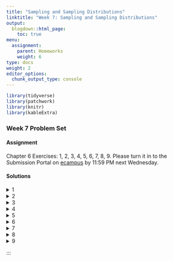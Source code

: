 ```yaml
---
title: "Sampling and Sampling Distributions"
linktitle: "Week 7: Sampling and Sampling Distributions"
output:
  blogdown::html_page:
    toc: true
menu:
  assignment:
    parent: Homeworks
    weight: 6
type: docs
weight: 2
editor_options: 
  chunk_output_type: console
---
```

<style>
span.boxed {
  border: 0px solid #FFFFFF;
  padding: 5px;
  color: #FFFFFF;
  background-color: #005b96;
  display: inline;
} 

table {
   margin-left: auto;
   margin-right: auto;
}

table thead th { border-bottom: 1px solid #ddd; 
}

th, td { padding: 5px; 
}

tr:nth-child(even) { background: #ffffff; 
}

li {
    margin-left: 1.5em;
}

</style>


```r
library(tidyverse)
library(patchwork)
library(knitr)
library(kableExtra)
```

### Week 7 Problem Set

#### Assignment
Chapter 6 Exercises: 1, 2, 3, 4, 5, 6, 7, 8, 9. Please turn it in to the Submission Portal on [ecampus](https://ecampus.wvu.edu/){target="_blank"} by 11:59 PM next Wednesday.<br>

#### Solutions

<details><summary>1</summary>
<p>

a. Although there are problems with the collection of data from all Americans, the census is assumed to be complete, so the mean age would be a <span class="boxed">parameter</span>.
    
b. A <span class="boxed">statistic</span> because it is estimated from a sample.
  
c. A <span class="boxed">parameter</span> because the school would have information on all its students.
  
d. A <span class="boxed">statistic</span> because it is estimated from a sample.
  
e. A <span class="boxed">parameter</span> because the school has information on all employees.

</p>
</details>

<details><summary>2</summary>
<p>

a. First, the population is not clearly defined. Are the population subscribers to the newspaper? Readers of the newspaper? Or some other set of people? Even given this uncertainty, the letters to the editor would only be a random sample of a population if, clearly, they came randomly from that population. But there is no reason to assume this to be the case. People with stronger opinions, who can write reasonably well, and who have the time to write are more likely to write the editor. Since these characteristics are not distributed randomly throughout the adult population, it is improbable that the letters are a random sample.

b. The mayor might consider forming a coalition to randomly sample landline and cell phone numbers of city residents.

</p>
</details>

<details><summary>3</summary>
<p>

a. Assuming that the population is defined as all persons shopping at that shopping mall that day of the week, she is selecting a systematic random sample. A more precise definition might limit it to all persons passing by the department store at the mall that day.

b. This is a stratified sample because voters were first grouped by county, and unless the counties have the same number of voters, it is a disproportionate stratified sample because the same number is chosen from each county. We can assume that it was a probability sample, but we are not told exactly how the 50 voters were chosen from the lists. However, assuming that the population is defined as all Americans, this sort of sampling technique would qualify as nonprobability sampling.

c. This is neither a simple random sample nor a systematic random sample. It might be thought of as a sample stratified on last name, but even then, choosing the first 20 names is not a random selection process.

d. This is not a probability sample. Instead, it is a purposive sample chosen to represent a cross section of the population in New York City.

</p>
</details>

<details><summary>4</summary>
<p>

a. There are 120 students where 57 are juniors who represent $57\div120 = 47.5$, or 47.5% of the class. This implies the probability of choosing a junior is <span class="boxed">$0.475$</span>.

b. The probability that the student will be a freshman is $7\div120 =$ <span class="boxed">$0.058$</span>.

c. The proportion of seniors in the class is $34/120 = 0.283$. The proportion of sophomores is $22\div120 = 0.183$. Then the number of students to be chosen at each class level is:
<div align="center">
<div style="width: 50%; margin:0 left;text-align: left;">
```r
level <- tibble(
  
  class = c("Freshman", 
            "Sophomore", 
            "Junior", 
            "Senior"),
  
  calculation = c("0.058(30)", 
                  "0.183(30)",
                  "0.475(30)",
                  "0.283(30)"),
  
  result = c("1.74", 
             "5.49", 
             "14.25", 
             "8.49")
  
) 

level %>%
  kable(align = 'lcc',
        booktabs = TRUE, 
        linesep = "",
        col.names = c("Class Level", "Calculation", "Result")) %>%
  kable_styling(full_width = FALSE) 
```
</div>
</div>
or about <span class="boxed">2 freshman</span>, <span class="boxed">5 sophomores</span>, <span class="boxed">14 juniors</span>, and <span class="boxed">8 seniors</span>.

d. For a disproportionate sample we choose the same number of students from each class level. For example, we could have <span class="boxed">5 freshman</span>, <span class="boxed">5 sophomores</span>, <span class="boxed">5 juniors</span>, and <span class="boxed">5 seniors</span>.

</p>
</details>

<details><summary>5</summary>
<p>
<div style="padding-left: 30px;">
The relationship between the standard error and the standard deviation is $\sigma_{\overline{Y}} =\frac{\sigma}{\sqrt{N}}$. Since $\sigma$ is divided by $\sqrt{N}$, $\sigma_{\overline{Y}} =\frac{\sigma}{\sqrt{N}}$ must always be smaller than $\sigma$ barring the trivial case where $N = 1$. Theoretically, the dispersion of the mean must be less than the dispersion of the raw scores. This implies that <span class="boxed">the standard error of the mean is less than the standard deviation</span>.
</div>
</p>
</details>

<details><summary>6</summary>
<p>

<div style="padding-left: 30px;">
First note that the standard error of the mean is proportional to $\frac{1}{\sqrt{N}}$.
</div>

a. The standard error of the mean is<br><br> 
$\sigma_{\overline{Y}} =\frac{\sigma}{\sqrt{100}}=\frac{\sigma}{10}$ for a sample size of 100<br><br>
$\sigma_{\overline{Y}} =\frac{\sigma}{\sqrt{1600}}=\frac{\sigma}{40}$ for a sample size of 16000<br><br>
We compare the two by $\frac{40}{10} =4$. So $\sigma_{\overline{Y}} =\frac{\sigma}{\sqrt{N}}$ <span class="boxed">is smaller by a factor of 4</span> when the sample size increases from 100 to 1600.

b. The standard error of the mean is<br><br> 
$\sigma_{\overline{Y}} =\frac{\sigma}{\sqrt{300}}\approx\frac{\sigma}{17.32}$ for a sample size of 300<br><br>
$\sigma_{\overline{Y}} =\frac{\sigma}{\sqrt{150}}\approx\frac{\sigma}{12.25}$ for a sample size of 150<br><br>
We compare the two by $\frac{17.32}{12.25} \approx 1.41$. So $\sigma_{\overline{Y}} =\frac{\sigma}{\sqrt{N}}$ <span class="boxed">is greater by a factor of 1.41</span> when the sample size decreases from 300 to 150.

c. For simplicity, assume an initial sample size of 100. We then have
$\sigma_{\overline{Y}} =\frac{\sigma}{\sqrt{100}}=\frac{\sigma}{10}$ for a sample size of 10 0<br><br>
$\sigma_{\overline{Y}} =\frac{\sigma}{\sqrt{4\cdot100}}=\frac{\sigma}{20}$ for a sample size of 4000<br><br>
We compare the two by $\frac{20}{10} = 2$. So $\sigma_{\overline{Y}} =\frac{\sigma}{\sqrt{N}}$ <span class="boxed">decreases by a factor of 2</span>.

</p>
</details>


<details><summary>7</summary>
<p>

a. Facebook ® polls are most definitely not probability samples. While many reasons exists, the two noted below are likely the most important: 
    - the *population* from which data are gathered is limited to the *friends* on one’s Facebook ® profile--and such is certainly not a representative sample from the larger population.
    - due to Facebook ® algorithms, we can’t be sure that every Facebook ® friend would have the same opportunity to see, and thus participate, in the poll.
    
b.	The population is our Facebook ® friends who come across the poll.

</p>
</details>

<details><summary>8</summary>

<div style="padding-left: 30px;">
First we convert these to a vector and take the sum
```r
military <- c(229634, 64564, 376034, 89826, 26384, 41441, 177336, 68440, 8579)
    
total_mil <- sum(military)
    ```
</div>

a. The mean number of active military personnel per region in 2009 was 
    ```r
    mu_mil = mean(military)

    mu_mil
    ```
  or about <span class="boxed">120249</span>. The standard deviation is
    ```r
    sd_pop=function(x){sd(x)*sqrt((length(x)-1)/length(x))}
    
    sigma_mil = sd_pop(military)
    
    sigma_mil
    ```
or about <span class="boxed">112966</span>.

b. We can use the `sample` command to get our 10 sample means of size 3. We can use the `replcate` and `rnorm` commands in R to do this 
    ```r
    # replicate(size #, rnorm(#of sample means, mu, sigma))
    
    samples <- replicate(3,rnorm(10, mu_mil,sigma_mil))
    
    samples
    ```
c. The mean of these 10 sets of means is 
    ```r
    mean(samples)
    ```
or about <span class="boxed">105428</span>. We notice that the population mean and the mean of the sampling distribution are somewhat close, a feature that we should come to expect given the fact that $\mu_Y = \mu_{\overline{Y}}$.

d. The standard deviation of these 10 sets of means is
    ```r
    sd(samples)
    ```
or about <span class="boxed">122991</span>.

e. The population distribution is positively skewed and not close to normal. Since a very small sample size is used in this problem, the histogram for the samples of size 3 does not look normal. The distributions appear unimodal. The fact that the sample distribution of the means tends toward normality because of the Central Limit Theorem would become even more apparent if we took samples of size 5 or 6. To show this, look at the plots below

    ```r
    # Convert into tibbles
    sample_means <- samples %>% 
      as_tibble() %>%
      rowwise() %>% 
      mutate(sample_mus = mean(c(V1, V2, V2))) %>%
      select(sample_mus)
    
    military_tib <- military %>%
                      as_tibble() %>%
                      rename(pop = value)
    
    # Plot the distributions
    p1 <- ggplot(military_tib, aes(x = pop)) + 
      geom_histogram(aes(y =..density..,
                         fill =..count..),
                         binwidth = 100000,
                         color="#333333",
                         show.legend = FALSE) +
      scale_fill_gradient(low = "#ff6347",
                          high = "#4682b4",
                          breaks = seq(0, 400000, 
                                       by = 100000)) + 
      scale_x_continuous(labels = function(x) format(x, scientific = FALSE)) +
      scale_y_continuous(labels = function(x) format(x*1000000, scientific = FALSE)) +
      stat_function(fun=dnorm,
                    color="#66b2b2",
                    size = 1.5,
                    args=list(mean=mean(military), 
                              sd=sd_pop(military))) +
      theme_minimal() +
      xlab("Population") +
      ylab("Count") + 
      theme(plot.margin = margin(t = 0, r = 1, b = 0, l = 0, "cm"))
    
    
    p2 <- ggplot(military_tib, aes(x = pop)) + 
      geom_histogram(aes(y =..density..,
                         fill =..count..),
                     binwidth = 100000,
                     color="#333333",
                     show.legend = FALSE) +
      scale_fill_gradient(low = "#ff6347",
                          high = "#4682b4",
                          breaks = seq(0, 400000, 
                                       by = 100000)) + 
      scale_x_continuous(labels = function(x) format(x, scientific = FALSE)) +
      scale_y_continuous(labels = function(x) format(x*1000000, scientific = FALSE)) +
      stat_function(fun=dnorm,
                    color="#66b2b2",
                    size = 1.5,
                    args=list(mean=mean(military), 
                              sd=sd_pop(military))) +
      theme_minimal() +
      xlab("Population") +
      ylab("Count") + 
      theme(plot.margin = margin(t = 0, r = 1, b = 0, l = 0, "cm"))
    
    
    p2 <- ggplot(sample_means, aes(x = sample_mus)) + 
      geom_histogram(aes(y =..density..,
                         fill =..count..),
                     binwidth = 50000,
                     color="#333333",
                     show.legend = FALSE) +
      scale_fill_gradient(low = "#ff6347",
                          high = "#4682b4",
                          breaks = seq(0, 250000, 
                                       by = 50000)) + 
      scale_x_continuous(labels = function(x) format(x, scientific = FALSE)) +
      scale_y_continuous(labels = function(x) format(x*1000000, scientific = FALSE)) +
      stat_function(fun=dnorm,
                    color="#66b2b2",
                    size = 1.5,
                    args=list(mean=mean(sample_means$sample_mus), 
                              sd=sd(sample_means$sample_mus))) +
      theme_minimal() +
      xlab("Sample") +
      ylab("Count") + 
      theme(plot.margin = margin(t = 0, r = 0, b = 0, l = 1, "cm"))
    
    # This uses the patchwork package
    p1 + p2
    
    ```
</p>
</details>

<details><summary>9</summary>
<p>

a. This is not a reliable sample. The students eating lunch on Tuesday are not necessarily representative of all students at the school, and you have no way of calculating the probability of inclusion of any student. Many students might, for example, rarely eat lunch at the student union and, therefore, have no chance of being represented in your sample. The fact that you selected all the students eating lunch on Tuesday makes your selection appear to be a census of a population, but that isn’t true either unless all the students ate at the student union on Tuesday.

b. This is not a reliable sample. The majority of people in attendance at the rally would probably be in support of open borders. Students against such might not have any chance of selection.

c. Answers will vary, but it seems the best route would be to obtain a list of all registered students from your university’s registrar. And then employ a known sampling strategy (simple random sampling, stratified sampling, etc.) to create your sample of 10% of the student body. From there, you would reach out to each person you’ve selected via e-mail, telephone, mail, and so on and ask them to complete your survey.  

</p>
</details>

:::

